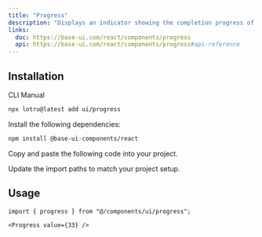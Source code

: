 ```yaml
---
title: "Progress"
description: "Displays an indicator showing the completion progress of a task, typically displayed as a progress bar."
links:
  doc: https://base-ui.com/react/components/progress
  api: https://base-ui.com/react/components/progress#api-reference
---
```


<ComponentPreview id="examples/progress-01" />

## Installation

<Tabs defaultValue="cli">

<TabsList>
  <TabsTrigger value="cli">CLI</TabsTrigger>
  <TabsTrigger value="manual">Manual</TabsTrigger>
  <TabsIndicator />
</TabsList>

<TabsContent value="cli">

```bash
npx lotru@latest add ui/progress
```

</TabsContent>

<TabsContent value="manual">

<Steps>

<StepTitle>Install the following dependencies:</StepTitle>

```bash
npm install @base-ui-components/react
```

<StepTitle>Copy and paste the following code into your project.</StepTitle>

<ComponentSource id="ui/progress" />

<StepTitle>Update the import paths to match your project setup.</StepTitle>

</Steps>

</TabsContent>

</Tabs>

## Usage

```tsx
import { progress } from "@/components/ui/progress";
```

```tsx
<Progress value={33} />
```
